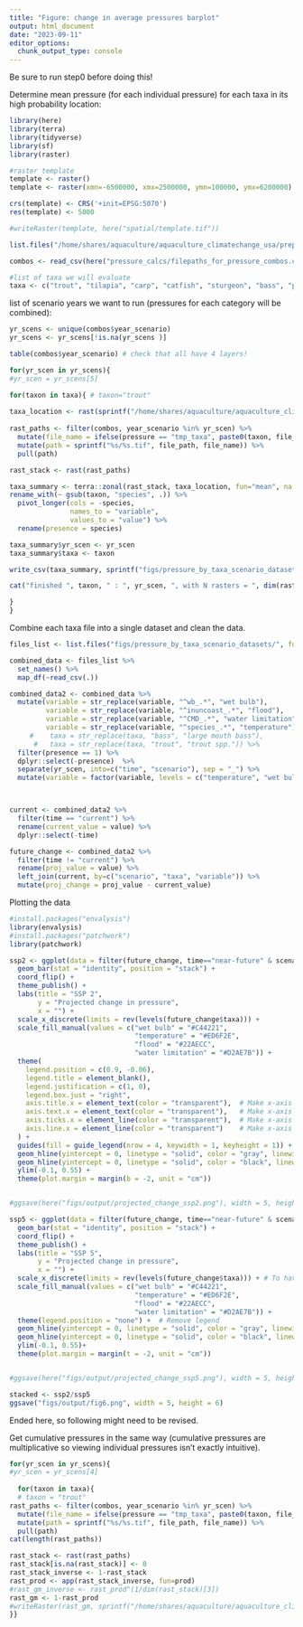 ```yaml
---
title: "Figure: change in average pressures barplot"
output: html_document
date: "2023-09-11"
editor_options: 
  chunk_output_type: console
---
```

Be sure to run step0 before doing this!

Determine mean pressure (for each individual pressure) for each taxa in its high probability location:

```r
library(here)
library(terra)
library(tidyverse)
library(sf)
library(raster)

#raster template
template <- raster()
template <- raster(xmn=-6500000, xmx=2500000, ymn=100000, ymx=6200000)

crs(template) <- CRS('+init=EPSG:5070')
res(template) <- 5000

#writeRaster(template, here("spatial/template.tif"))
```

```r
list.files("/home/shares/aquaculture/aquaculture_climatechange_usa/prep_data/freshwater/Tavg_taxa_prs/rescaled_yearly_crs")

combos <- read_csv(here("pressure_calcs/filepaths_for_pressure_combos.csv"), na="NA")

#list of taxa we will evaluate
taxa <- c("trout", "tilapia", "carp", "catfish", "sturgeon", "bass", "perch")

```
list of scenario years we want to run (pressures for each category will be combined):
```r

yr_scens <- unique(combos$year_scenario)
yr_scens <- yr_scens[!is.na(yr_scens )]

table(combos$year_scenario) # check that all have 4 layers!

```

```r

for(yr_scen in yr_scens){
#yr_scen = yr_scens[5]

for(taxon in taxa){ # taxon="trout"
  
taxa_location <- rast(sprintf("/home/shares/aquaculture/aquaculture_climatechange_usa/prep_data/freshwater/mapping_aquaculture/estimated_farm_locations/%s.tif", taxon))  
  
rast_paths <- filter(combos, year_scenario %in% yr_scen) %>%
  mutate(file_name = ifelse(pressure == "tmp_taxa", paste0(taxon, file_name), file_name)) %>%
  mutate(path = sprintf("%s/%s.tif", file_path, file_name)) %>%
  pull(path)

rast_stack <- rast(rast_paths)

taxa_summary <- terra::zonal(rast_stack, taxa_location, fun="mean", na.rm=TRUE) %>%
rename_with(~ gsub(taxon, "species", .)) %>%
  pivot_longer(cols = -species, 
               names_to = "variable", 
               values_to = "value") %>%
  rename(presence = species)

taxa_summary$yr_scen <- yr_scen
taxa_summary$taxa <- taxon

write_csv(taxa_summary, sprintf("figs/pressure_by_taxa_scenario_datasets/%s_%s.csv", taxon, yr_scen))

cat("finished ", taxon, " : ", yr_scen, ", with N rasters = ", dim(rast_stack)[3], "\n")

}
}
```


Combine each taxa file into a single dataset and clean the data.
```r

files_list <- list.files("figs/pressure_by_taxa_scenario_datasets/", full=TRUE)

combined_data <- files_list %>%
  set_names() %>%
  map_df(~read_csv(.))

combined_data2 <- combined_data %>%
  mutate(variable = str_replace(variable, "^wb_.*", "wet bulb"),
         variable = str_replace(variable, "^inuncoast_.*", "flood"),
         variable = str_replace(variable, "^CMD_.*", "water limitation"),
         variable = str_replace(variable, "^species_.*", "temperature")) %>%
     #    taxa = str_replace(taxa, "bass", "large mouth bass"),
      #   taxa = str_replace(taxa, "trout", "trout spp.")) %>%
  filter(presence == 1) %>%
  dplyr::select(-presence)  %>%
  separate(yr_scen, into=c("time", "scenario"), sep = "_") %>%
  mutate(variable = factor(variable, levels = c("temperature", "wet bulb", "flood", "water limitation")))



current <- combined_data2 %>%
  filter(time == "current") %>%
  rename(current_value = value) %>%
  dplyr::select(-time)

future_change <- combined_data2 %>%
  filter(time != "current") %>%
  rename(proj_value = value) %>%
  left_join(current, by=c("scenario", "taxa", "variable")) %>%
  mutate(proj_change = proj_value - current_value)

```

Plotting the data
```r
#install.packages("envalysis")
library(envalysis)
#install.packages("patchwork")
library(patchwork)

ssp2 <- ggplot(data = filter(future_change, time=="near-future" & scenario == "ssp245"), aes(x = taxa, y = proj_change, fill = variable)) +
  geom_bar(stat = "identity", position = "stack") +
  coord_flip() +
  theme_publish() +
  labs(title = "SSP 2",
       y = "Projected change in pressure",
       x = "") +
  scale_x_discrete(limits = rev(levels(future_change$taxa))) + 
  scale_fill_manual(values = c("wet bulb" = "#C44221", 
                               "temperature" = "#ED6F2E", 
                               "flood" = "#22AECC", 
                               "water limitation" = "#D2AE7B")) +
  theme(
    legend.position = c(0.9, -0.06), 
    legend.title = element_blank(),
    legend.justification = c(1, 0),
    legend.box.just = "right",
    axis.title.x = element_text(color = "transparent"),  # Make x-axis title transparent
    axis.text.x = element_text(color = "transparent"),   # Make x-axis text transparent
    axis.ticks.x = element_line(color = "transparent"),  # Make x-axis ticks transparent
    axis.line.x = element_line(color = "transparent")    # Make x-axis line transparent
  ) +
  guides(fill = guide_legend(nrow = 4, keywidth = 1, keyheight = 1)) +
  geom_hline(yintercept = 0, linetype = "solid", color = "gray", linewidth=2, alpha = 0.5) + 
  geom_hline(yintercept = 0, linetype = "solid", color = "black", linewidth=0.5, alpha = 0.5) +
  ylim(-0.1, 0.55) + 
  theme(plot.margin = margin(b = -2, unit = "cm"))


#ggsave(here("figs/output/projected_change_ssp2.png"), width = 5, height=3, units="in")

ssp5 <- ggplot(data = filter(future_change, time=="near-future" & scenario == "ssp585"), aes(x = taxa, y = proj_change, fill = variable)) +
  geom_bar(stat = "identity", position = "stack") +
  coord_flip() +
  theme_publish() +
  labs(title = "SSP 5",
       y = "Projected change in pressure",
       x = "") +
  scale_x_discrete(limits = rev(levels(future_change$taxa))) + # To have 0 in the middle
  scale_fill_manual(values = c("wet bulb" = "#C44221", 
                               "temperature" = "#ED6F2E", 
                               "flood" = "#22AECC", 
                               "water limitation" = "#D2AE7B")) +
  theme(legend.position = "none") +  # Remove legend
  geom_hline(yintercept = 0, linetype = "solid", color = "gray", linewidth=1.5, alpha = 0.5) + 
  geom_hline(yintercept = 0, linetype = "solid", color = "black", linewidth=0.5, alpha = 0.5) + 
  ylim(-0.1, 0.55)+ 
  theme(plot.margin = margin(t = -2, unit = "cm"))


#ggsave(here("figs/output/projected_change_ssp5.png"), width = 5, height=3, units="in")

stacked <- ssp2/ssp5
ggsave("figs/output/fig6.png", width = 5, height = 6)

```

Ended here, so following might need to be revised.

Get cumulative pressures in the same way (cumulative pressures are multiplicative so viewing individual pressures isn't exactly intuitive).

```r

for(yr_scen in yr_scens){
#yr_scen = yr_scens[4]
  
  for(taxon in taxa){ 
  # taxon = "trout"
rast_paths <- filter(combos, year_scenario %in% yr_scen) %>%
  mutate(file_name = ifelse(pressure == "tmp_taxa", paste0(taxon, file_name), file_name)) %>%
  mutate(path = sprintf("%s/%s.tif", file_path, file_name)) %>%
  pull(path)
cat(length(rast_paths))

rast_stack <- rast(rast_paths)
rast_stack[is.na(rast_stack)] <- 0
rast_stack_inverse <- 1-rast_stack
rast_prod <- app(rast_stack_inverse, fun=prod)
#rast_gm_inverse <- rast_prod^(1/dim(rast_stack)[3])
rast_gm <- 1-rast_prod
#writeRaster(rast_gm, sprintf("/home/shares/aquaculture/aquaculture_climatechange_usa/prep_data/freshwater/combined_pressures/taxa_pressures/%s_%s.tif", yr_scen, taxon), overwrite=TRUE)
}}
```


